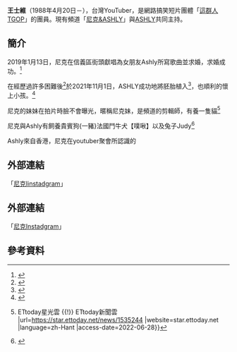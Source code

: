 '''王士維'''（1988年4月20日－），台灣YouTuber，是網路搞笑短片團體「[[這群人TGOP|這群人TGOP]]」的團員。現有頻道「[https://youtube.com/c/ASHLYNICK258 尼克&ASHLY]」與[[ASHLY|ASHLY]]共同主持。{{Infobox YouTube personality
|name=王士維
|image=
|caption=
|logo=
|logo_caption=
|birth_name=
|birth_date={{birthdateandage|1988|4|20}}
|birth_place=
|death_date=
|death_place=
|nationality={{ROC}}
|occupation=YouTuber
|website=
|pseudonym=
|channel_display_name=[[尼克&_ASHLEY|尼克& ASHLEY]]
|years_active=2010年至今
|genre=
|subscribers=350萬 （這群人TGOP）<br>63.6萬（尼克&ASHLY）
|subscriber_date=2022年5月22日
|views= 1,035,810,848（這群人TGOP）<br> 158,167,212（尼克&ASHLY）
| view_date          = 2022年5月22日
|network=
|associated_acts=
|catchphrase(s)=
|silver_button=yes
|silver_year=
|gold_button=yes
|gold_year=
|diamond_button=
|diamond_year=
|ruby_button=
|ruby_year=
|red_diamond_button=
|red_diamond_year=
|stats_update=2022年5月22日
|color=#ffff4d|channel_name / channel_url / channel_direct_url=}}

==簡介==
2019年1月13日，尼克在信義區街頭獻唱為女朋友Ashly所寫歌曲並求婚，求婚成功。<ref>{{Cite web|title=這群人尼克｜Ashly｜尼克向Ashly求婚了！【 Forever Now 】01 - YouTube|url=https://www.youtube.com/watch?v=MbrhzDuiNr0&feature=youtu.be|access-date=2022-05-15|work=www.youtube.com}}</ref>

在經歷過許多困難後<ref>{{Cite web|title=這群人尼克｜Ashly｜Ashly去做試管嬰兒了 - YouTube|url=https://www.youtube.com/watch?v=gBDKe9TdAIg&feature=youtu.be|access-date=2022-05-15|work=www.youtube.com}}</ref>於2021年11月1日，ASHLY成功地將胚胎植入<ref>{{Cite web|title=這群人尼克｜Ashly｜Ashly試管終於植入胚胎 - YouTube|url=https://www.youtube.com/watch?v=h1EEcJ4ppko&feature=youtu.be|access-date=2022-05-15|work=www.youtube.com}}</ref>，也順利的懷上小孩。<ref>{{Cite web|title=這群人尼克｜Ashly｜Ashly懷孕後 我們的改變 - YouTube|url=https://www.youtube.com/watch?v=07DADCV6RUw&feature=youtu.be|access-date=2022-05-15|work=www.youtube.com}}</ref>

尼克的妹妹在拍片時臉不會曝光，暱稱尼克妹，是頻道的剪輯師，有養一隻貓<ref>{{Cite web |last=ETtoday新聞雲 |title=野生尼克妹腳底按摩 毛巾一掀「女神級嫩腿」全被看光！ {{!}} ETtoday星光雲 {{!}} ETtoday新聞雲 |url=https://star.ettoday.net/news/1535244 |website=star.ettoday.net |language=zh-Hant |access-date=2022-06-28}}</ref>

尼克與Ashly有飼養貴賓狗{一豬}法國鬥牛犬【噗啾】以及兔子Judy<ref>{{Cite web |title=一豬小公主 - YouTube |url=https://www.youtube.com/c/%E4%B8%80%E8%B1%AC%E5%B0%8F%E5%85%AC%E4%B8%BB |website=www.youtube.com |access-date=2022-06-28}}</ref>

Ashly來自香港，尼克在youtuber聚會所認識的

==外部連結==
「[https://instagram.com/nickwang1988?igshid=YmMyMTA2M2Y= 尼克Iinstadgram]」

==外部連結==
「[https://instagram.com/nickwang1988?igshid=YmMyMTA2M2Y 尼克Instadgram]」

==參考資料==
<references />
